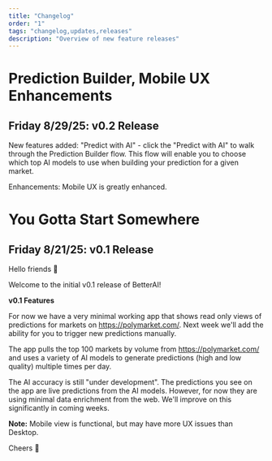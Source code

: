 ```yaml
---
title: "Changelog"
order: "1"
tags: "changelog,updates,releases"
description: "Overview of new feature releases"
---
```


# Prediction Builder, Mobile UX Enhancements

## Friday 8/29/25: v0.2 Release

New features added: "Predict with AI" - click the "Predict with AI" to walk through the Prediction Builder flow. This flow will enable you to choose which top AI models to use when building your prediction for a given market. 

Enhancements: Mobile UX is greatly enhanced.

# You Gotta Start Somewhere

## Friday 8/21/25: v0.1 Release

Hello friends 👋

Welcome to the initial v0.1 release of BetterAI\!

**v0.1 Features**

For now we have a very minimal working app that shows read only views of predictions for markets on https://polymarket.com/. Next week we'll add the ability for you to trigger new predictions manually.

The app pulls the top 100 markets by volume from https://polymarket.com/ and uses a variety of AI models to generate predictions (high and low quality) multiple times per day.

The AI accuracy is still "under development". The predictions you see on the app are live predictions from the AI models. However, for now they are using minimal data enrichment from the web. We'll improve on this significantly in coming weeks.

**Note:** Mobile view is functional, but may have more UX issues than Desktop.

Cheers 🙏
